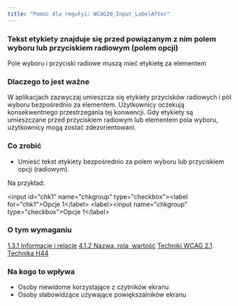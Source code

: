 ```yaml
---
title: "Pomoc dla regułyi: WCAG20_Input_LabelAfter"
---
```


<div className="toolHelp">
<Row>
<Column colLg={16} colMd={8} colSm={4} className="toolHead">

### Tekst etykiety znajduje się przed powiązanym z nim polem wyboru lub przyciskiem radiowym (polem opcji)

<div id="locLevel"></div>

Pole wyboru i przyciski radiowe muszą mieć etykietę za elementem

</Column>
</Row>
<Row>
<Column colLg={11} colMd={5} colSm={4} className="toolMain">

### Dlaczego to jest ważne

W aplikacjach zazwyczaj umieszcza się etykiety przycisków radiowych i pól wyboru bezpośrednio za elementem. Użytkownicy oczekują konsekwentnego przestrzegania tej konwencji. Gdy etykiety są umieszczane przed przyciskiem radiowym lub elementem pola wyboru, użytkownicy mogą zostać zdezorientowani.


<div id="locSnippet"></div>

### Co zrobić

* Umieść tekst etykiety bezpośrednio za polem wyboru lub przyciskiem opcji (radiowym).

Na przykład:

<CodeSnippet type="multi" light={true}>&lt;input id="chk1" name="chkgroup" type="checkbox"&gt;&lt;label for="chk1"&gt;Opcje 1&lt;/label&gt;
&lt;label&gt;&lt;input name="chkgroup" type="checkbox"&gt;Opcje 1&lt;/label&gt;</CodeSnippet>

</Column>
<Column colLg={5} colMd={3} colSm={4} className="toolLeft">

### O tym wymaganiu

[1.3.1 Informacje i relacje](https://www.ibm.com/able/guidelines/ci162/info_and_relationships.html)
[4.1.2 Nazwa, rola, wartość](https://www.ibm.com/able/guidelines/ci162/name_role_value.html)
[Techniki WCAG 2.1 Technika H44](https://www.w3.org/WAI/WCAG21/Techniques/html/H44)

### Na kogo to wpływa

 * Osoby niewidome korzystające z czytników ekranu
 * Osoby słabowidzące używające powiększalników ekranu

</Column>
</Row>
</div>
